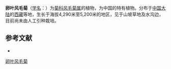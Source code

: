 {{Speciesbox
| name = 卵叶风毛菊
| status = 
| status_system = 
| image =
| genus = Saussurea
| species = ovatifolia
| authority = Y. L. Chen et S. Y. Liang in Acta Phytotax.
}}

'''卵叶风毛菊'''（[[学名|学名]]：{{lang|la|''Saussurea ovatifolia''}}）为[[菊科|菊科]][[风毛菊属|风毛菊属]]的植物，为中国的特有植物。分布于[[中国大陆|中国大陆]]的[[西藏|西藏]]等地，生长于海拔4,290米至5,200米的地区，见于山坡草地及水沟边，目前尚未由人工引种栽培。

== 参考文献 ==
<div class="references-small">
* {{cite web| url =http://www.bioinfo.cn/db05/KmzwSpecies.php?action=view&id=4768| title =卵叶风毛菊| work =《中国高等植物数据库全库》| publisher =中国科学院微生物研究所| author =昆明植物研究所| accessdate =2009-02-24| deadurl =yes| archiveurl =https://web.archive.org/web/20160305072909/http://www.bioinfo.cn/db05/KmzwSpecies.php?action=view&id=4768| archivedate =2016-03-05}}
</div>
{{Taxonbar|from=Q10910613}}

[[Category:风毛菊属|卵叶风毛菊]]


{{植物小作品}}
